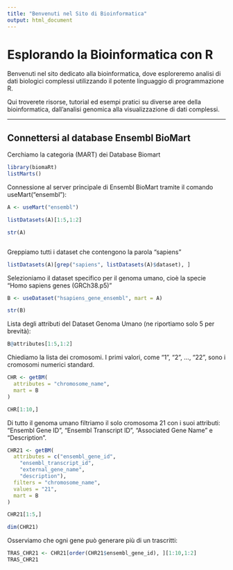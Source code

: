 ```yaml
---
title: "Benvenuti nel Sito di Bioinformatica"
output: html_document
---
```


# Esplorando la Bioinformatica con R

Benvenuti nel sito dedicato alla bioinformatica, dove esploreremo analisi di dati biologici complessi utilizzando il potente linguaggio di programmazione R.

Qui troverete risorse, tutorial ed esempi pratici su diverse aree della bioinformatica, dall'analisi genomica alla visualizzazione di dati complessi.

---

## Connettersi al database Ensembl BioMart

Cerchiamo la categoria (MART) dei Database Biomart
```r
library(biomaRt)
listMarts()
```

Connessione al server principale di Ensembl BioMart tramite il comando useMart("ensembl"):

```r
A <- useMart("ensembl")

listDatasets(A)[1:5,1:2]

str(A)



```


Greppiamo tutti i dataset che contengono la parola "sapiens"

```r
listDatasets(A)[grep("sapiens", listDatasets(A)$dataset), ]
```


Selezioniamo il dataset specifico per il genoma umano, cioè la specie "Homo sapiens genes (GRCh38.p5)"

```r
B <- useDataset("hsapiens_gene_ensembl", mart = A)

str(B)
```

Lista degli attributi del Dataset Genoma Umano (ne riportiamo solo 5 per brevità):
```r
B@attributes[1:5,1:2]
```


Chiediamo la lista dei cromosomi. I primi valori, come "1", "2", ..., "22", sono i cromosomi numerici standard.
 
```r
CHR <- getBM(
  attributes = "chromosome_name",
  mart = B
)

CHR[1:10,]

```


Di tutto il genoma umano filtriamo il solo cromosoma 21 con i suoi attributi: "Ensembl Gene ID", "Ensembl Transcript ID", "Associated Gene Name" e "Description".


```r
CHR21 <- getBM(
  attributes = c("ensembl_gene_id",
    "ensembl_transcript_id",
    "external_gene_name",
    "description"),
  filters = "chromosome_name",
  values = "21",
  mart = B
)

CHR21[1:5,]

dim(CHR21)
```


Osserviamo che ogni gene può generare più di un trascritti:

```r
TRAS_CHR21 <- CHR21[order(CHR21$ensembl_gene_id), ][1:10,1:2]
TRAS_CHR21
```














































